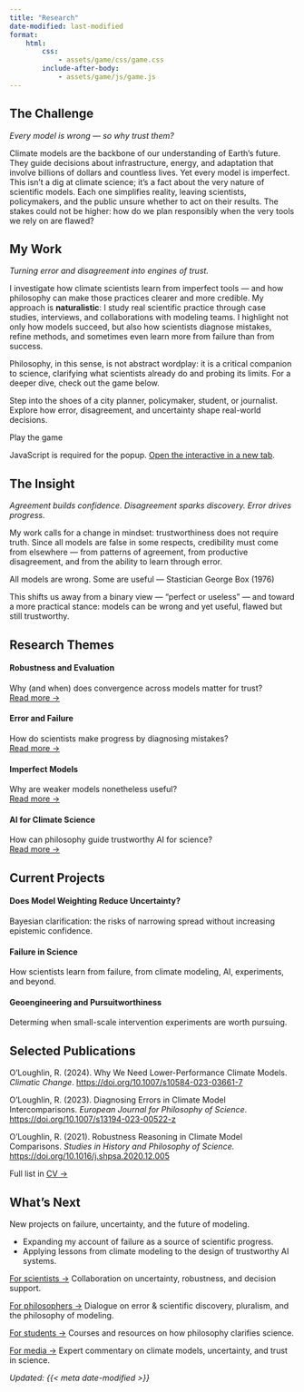 ```yaml
---
title: "Research"
date-modified: last-modified
format:
    html:
        css:
            - assets/game/css/game.css
        include-after-body: 
            - assets/game/js/game.js
---
```


## The Challenge

*Every model is wrong — so why trust them?*

Climate models are the backbone of our understanding of Earth’s future. They guide decisions about infrastructure, energy, and adaptation that involve billions of dollars and countless lives. Yet every model is imperfect. This isn't a dig at climate science; it's a fact about the very nature of scientific models. Each one simplifies reality, leaving scientists, policymakers, and the public unsure whether to act on their results. The stakes could not be higher: how do we plan responsibly when the very tools we rely on are flawed?

## My Work

*Turning error and disagreement into engines of trust.*

I investigate how climate scientists learn from imperfect tools — and how philosophy can make those practices clearer and more credible. My approach is **naturalistic**: I study real scientific practice through case studies, interviews, and collaborations with modeling teams. I highlight not only how models succeed, but also how scientists diagnose mistakes, refine methods, and sometimes even learn more from failure than from success.

Philosophy, in this sense, is not abstract wordplay: it is a critical companion to science, clarifying what scientists already do and probing its limits. For a deeper dive, check out the game below.

::: {.callout-note title="Choose Your Own Adventure: Trust Without Truth"}
Step into the shoes of a city planner, policymaker, student, or journalist. Explore how error, disagreement, and uncertainty shape real-world decisions.

[Play the game]{.btn .btn-primary data-game-url="/assets/game/index.html"}

<div id="cyoa"></div>

<script>
  window.CYOA_CONFIG = { mount: "#cyoa" };
</script>

<noscript>
  <p>
    JavaScript is required for the popup. 
    <a href="/assets/game/index.html" target="_blank" rel="noopener">Open the interactive in a new tab</a>.
  </p>
  
</noscript>
:::

## The Insight

*Agreement builds confidence. Disagreement sparks discovery. Error drives progress.*

My work calls for a change in mindset: trustworthiness does not require truth. Since all models are false in some respects, credibility must come from elsewhere — from patterns of agreement, from productive disagreement, and from the ability to learn through error.

::: {.callout-note title="Quote"}
All models are wrong. Some are useful --- Stastician George Box (1976)
:::

This shifts us away from a binary view — “perfect or useless” — and toward a more practical stance: models can be wrong and yet useful, flawed but still trustworthy.

## Research Themes

:::{.grid .gap-3}
::: {.g-col-12 .g-col-md-6}
::: {.section-card}
#### Robustness and Evaluation
Why (and when) does convergence across models matter for trust?  
[Read more →](https://doi.org/10.1016/j.shpsa.2020.12.005)
:::
:::
::: {.g-col-12 .g-col-md-6}
::: {.section-card}
#### Error and Failure
How do scientists make progress by diagnosing mistakes?  
[Read more →](https://doi.org/10.1007/s13194-023-00522-z)
:::
:::
::: {.g-col-12 .g-col-md-6}
::: {.section-card}
#### Imperfect Models
Why are weaker models nonetheless useful?  
[Read more →](https://doi.org/10.1007/s10584-023-03661-7)
:::
:::
::: {.g-col-12 .g-col-md-6}
::: {.section-card}
#### AI for Climate Science
How can philosophy guide trustworthy AI for science?  
[Read more →](https://doi.org/10.5194/gmd-18-787-2025)
:::
:::
:::

## Current Projects

:::{.grid .gap-3}
::: {.g-col-12 .g-col-md-4}
::: {.section-card}
#### Does Model Weighting Reduce Uncertainty?
Bayesian clarification: the risks of narrowing spread without increasing epistemic confidence.
:::
:::
::: {.g-col-12 .g-col-md-4}
::: {.section-card}
#### Failure in Science
How scientists learn from failure, from climate modeling, AI, experiments, and beyond.
:::
:::
::: {.g-col-12 .g-col-md-4}
::: {.section-card}
#### Geoengineering and Pursuitworthiness
Determing when small-scale intervention experiments are worth pursuing.
:::
:::
:::

## Selected Publications

O’Loughlin, R. (2024). Why We Need Lower-Performance Climate Models. *Climatic Change*. [https://doi.org/10.1007/s10584-023-03661-7](https://doi.org/10.1007/s10584-023-03661-7)

O’Loughlin, R. (2023). Diagnosing Errors in Climate Model Intercomparisons. *European Journal for Philosophy of Science*. [https://doi.org/10.1007/s13194-023-00522-z](https://doi.org/10.1007/s13194-023-00522-z)

O’Loughlin, R. (2021). Robustness Reasoning in Climate Model Comparisons. *Studies in History and Philosophy of Science.* [https://doi.org/10.1016/j.shpsa.2020.12.005](https://doi.org/10.1016/j.shpsa.2020.12.005)

::: {.text-end}
Full list in [CV →](files/Ryan_OLoughlin_CV.pdf)
:::

## What’s Next

New projects on failure, uncertainty, and the future of modeling.

- Expanding my account of failure as a source of scientific progress.
- Applying lessons from climate modeling to the design of trustworthy AI systems.

::: {.callout-note title="Let’s Connect"}

[For scientists →](for-scientists.qmd) Collaboration on uncertainty, robustness, and decision support.

[For philosophers →](for-philosophers.qmd) Dialogue on error & scientific discovery, pluralism, and the philosophy of modeling.

[For students →](teaching-students.qmd) Courses and resources on how philosophy clarifies science.

[For media →](media.qmd) Expert commentary on climate models, uncertainty, and trust in science.
:::

*Updated: {{< meta date-modified >}}*

<!-- Game modal + logic injected via partial to avoid clutter -->

